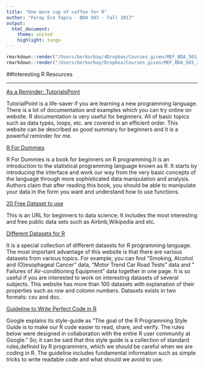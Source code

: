 ---
title: "One more cup of coffee for R"
author: "Feray Ece Topcu - BDA 503 - Fall 2017"
output:
  html_document:
    theme: united
    highlight: tango
---

```{r,echo=FALSE,eval=FALSE}
rmarkdown::render("/Users/berkorbay/4Dropbox/Courses_given/MEF_BDA_503_2017F/Guidelines/example_homework_1.Rmd",output_format="pdf_document")
rmarkdown::render("/Users/berkorbay/Dropbox/Courses_given/MEF_BDA_503_2017F/Guidelines/example_homework_1.Rmd",output_format="html_document")
```


##Interesting R Resources

______________________________________________________________________________________________

[As a Reminder: TutorialsPoint](http://www.tutorialspoint.com/r/)

  TutorialPoint is a life-saver if you are learning a new programming language. There is a lot of documentation and examples which you can try online on website. R documentation is very useful for beginners. All of basic topics such as data types, loops, etc. are covered in an efficient order. This website can be described as good summary for beginners and it is a powerful reminder for me.

[R For Dummies](http://www.ievbras.ru/ecostat/Kiril/R/Biblio/R_eng/R%20dummies.pdf)
  
  R For Dummies is a book for beginners on R programming.It is an introduction to the statistical programming language
known as R. It starts by introducing the interface and work our way from the very basic concepts of the language through more sophisticated data manipulation and analysis. Authors claim that after reading this book, you should be able to manipulate your data in the form you want and understand how to use functions.

[20 Free Dataset to use](https://www.springboard.com/blog/free-public-data-sets-data-science-project/)

  This is an URL for beginners to data science; It includes the most interesting and free public data sets such as Airbnb,Wikipedia and etc.
  
[Different Datasets for R](https://vincentarelbundock.github.io/Rdatasets/datasets.html)

  It is a special collection of different datasets for R programming language. The most important advantage of this website is that there are various datasets from various topics. For example, you can find "Smoking, Alcohol and (O)esophageal Cancer" data, "Motor Trend Car Road Tests" data and "	Failures of Air-conditioning Equipment" data together in one page. It is so useful if you are interested to work on interesting datasets of several subjects. This website has more than 100 datasets with explanation of their properties such as row and colomn numbers. Datasets exists in two formats: csv and doc. 

[Guideline to Write Perfect Code in R](https://google.github.io/styleguide/Rguide.xml)

  Google explains its style-guide as "The goal of the R Programming Style Guide is to make our R code easier to read, share, and verify. The rules below were designed in collaboration with the entire R user community at Google."
So; it can be said that this style guide is a collection of standard rules,defined by R programmers, which we should be careful when we are coding in R. The guideline includes fundamental information such as simple tricks to write readable code and what should we avoid to use.




